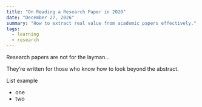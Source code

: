 ```yaml
---
title: "On Reading a Research Paper in 2020"
date: "December 27, 2026"
summary: "How to extract real value from academic papers effectively."
tags:
  - learning
  - research
---
```


Research papers are not for the layman...

They’re written for those who know how to look beyond the abstract.

List example
- one
- two
